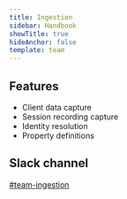 ```yaml
---
title: Ingestion
sidebar: Handbook
showTitle: true
hideAnchor: false
template: team
---
```


## Features

- Client data capture
- Session recording capture
- Identity resolution
- Property definitions

## Slack channel

[#team-ingestion](https://posthog.slack.com/messages/team-ingestion)
